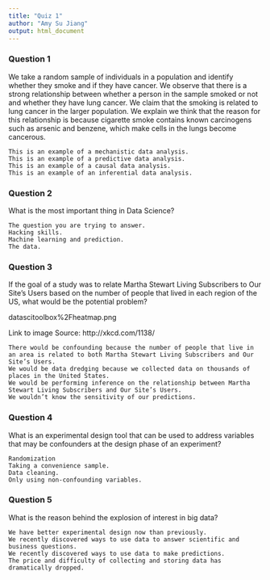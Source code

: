 ```yaml
---
title: "Quiz 1"
author: "Amy Su Jiang"
output: html_document
---
```



### Question 1

We take a random sample of individuals in a population and identify whether they smoke and if they have cancer. We observe that there is a strong relationship between whether a person in the sample smoked or not and whether they have lung cancer. We claim that the smoking is related to lung cancer in the larger population. We explain we think that the reason for this relationship is because cigarette smoke contains known carcinogens such as arsenic and benzene, which make cells in the lungs become cancerous.

    This is an example of a mechanistic data analysis.
    This is an example of a predictive data analysis.
    This is an example of a causal data analysis.
    This is an example of an inferential data analysis.

### Question 2

What is the most important thing in Data Science?

    The question you are trying to answer.
    Hacking skills.
    Machine learning and prediction.
    The data.

### Question 3

If the goal of a study was to relate Martha Stewart Living Subscribers to Our Site’s Users based on the number of people that lived in each region of the US, what would be the potential problem?

datascitoolbox%2Fheatmap.png

Link to image Source: http://xkcd.com/1138/

    There would be confounding because the number of people that live in an area is related to both Martha Stewart Living Subscribers and Our Site’s Users.
    We would be data dredging because we collected data on thousands of places in the United States.
    We would be performing inference on the relationship between Martha Stewart Living Subscribers and Our Site’s Users.
    We wouldn’t know the sensitivity of our predictions.

### Question 4

What is an experimental design tool that can be used to address variables that may be confounders at the design phase of an experiment?

    Randomization
    Taking a convenience sample.
    Data cleaning.
    Only using non-confounding variables.

### Question 5

What is the reason behind the explosion of interest in big data?

    We have better experimental design now than previously.
    We recently discovered ways to use data to answer scientific and business questions.
    We recently discovered ways to use data to make predictions.
    The price and difficulty of collecting and storing data has dramatically dropped.

